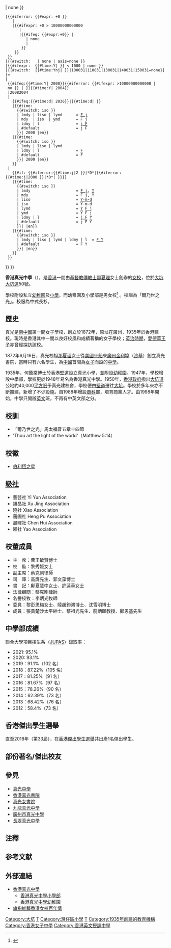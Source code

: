 {{otheruses|subject=香港真光中學|other='''真光'''的其他意義|真光}}
{{Coord|22.2760029|114.1941543|source:GoogleMaps|display=title}}
{{distinguish|香港真光書院}}
{{Infobox school 
| name = 香港真光中學<br/>True Light Middle School of Hong Kong
| image = True Light Middle School of Hong Kong.JPG
| motto = “爾乃世之光”
| motto_translation = {{lang-en|Thou art the light of the world}}
| established = 1935年
| type = [[津貼學校|津貼學校]]
| gender = [[女校|女校]]
| religion  = [[基督教|基督教]]
| superintendent = 李正儀博士
| principal = 許端蓉女士
| vice_principal = 鄺文慧女士
| faculty = 62人
| classes = 24班
| houses = 一級一社
| enrollment = 
| language = 英文
| location = {{HKG}}[[大坑_(香港)|大坑]][[大坑道|大坑道]]50號
| website = {{url|http://www.tlmshk.edu.hk/}}
| district = [[灣仔區|灣仔區]]
| telephone = {{tel|852|2576 0703}}
| fax = {{tel|852|2577 1473}}
| lastupdate = {{#switch:none
 |{{#iferror: {{#time:Y_M_d| }} | none }} 
 |{{#iferror: {{#expr: +0 }}
    |
    |{{#ifexpr: +0 > 10000000000000
       |
       |{{#ifeq: {{#expr:+0}} | 
          | none 
          | 
        }}
     }}
  }}
 |{{#switch:  {{lc:iso}} | none | asis=none }}
 |{{#ifexpr:  {{#time:Y| }} < 1000 | none }}
 |{{#switch:  {{#time:Ynj| }}|100031|110031|130031|140031|150031=none}}
 |= 
 |
  {{#ifeq:{{#time:Y|{{{1}}} 2008}}{{#iferror: {{#ifexpr: {{{1}}}>10000000000000 | no }} | }}{{#time:Y|{{{1}}} 2004}}
  |20082004
  |
    {{#ifeq:{{#time:d|{{{1}}} 2036}}|{{#time:d|{{{1}}} }}
    |{{#time:
      {{#switch: {{lc: {{#ifeq:|y|L}}iso }}
      | lmdy | liso | lymd      = [[:n月j日|F j]]
      | mdy  | iso  | ymd       = F j
      | ldmy | l                = [[:n月j日|j F]]
      | #default                = j F
      }}|{{{1}}} 2000 |en}}
    |{{#time:
      {{#switch: {{lc: {{#ifeq:|y|L}}iso }}
      | lmdy | liso | lymd 
      | ldmy | l                = [[n月|F]]
      | #default                = F
      }}|{{{1}}} 2000 |en}}
    }}
  |
    {{#if: {{#iferror:{{#time:j|2 }}|*D*|{{#iferror:{{#time:j|2000 }}|*D*| }}}}
    |{{#time:
      {{#switch: {{lc: {{#ifeq:|y|L}}iso }}
      | lmdy                    = [[:n月j日|F j]], [[Y年|Y]]
      | mdy                     = F j, Y
      | liso                    = [[Y年|Y-]][[n月j日|m-d]]
      | iso                     = Y-m-d
      | lymd                    = [[Y年|Y]] [[:n月j日|F j]]
      | ymd                     = Y F j
      | ldmy | l                = [[:n月j日|j F]] [[Y年|Y]]
      | #default                = j F Y
      }}| |en}}
    |{{#time:
      {{#switch: {{lc: {{#ifeq:|y|L}}iso }}
      | lmdy | liso | lymd | ldmy | l  = [[:Y年n月|F Y]]
      | #default                = F Y
      }}| |en}}
    }}
  }}    
}}
}}

'''香港真光中學'''（{{lang-en|True Light Middle School of Hong Kong}}），是[[香港|香港]]一間由[[基督教|基督教]][[傳教士|傳教士]][[那夏理|那夏理]]女士創辦的[[女校|女校]]，位於[[大坑_(香港)|大坑]][[大坑道|大坑道]]50號。

學校附設私立[[幼稚園|幼稚園]]及[[小學|小學]]，而幼稚園及小學部是男女校<ref>{{cite news|title=香港真光中學 名女校成績出眾|url=http://the-sun.on.cc/cnt/finance/20120317/00436_007.html|accessdate=2014-01-24|newspaper=太陽報|date=2012-03-17|archive-date=2020-07-24|archive-url=https://web.archive.org/web/20200724024451/http://www.the-sun.on.cc/cnt/finance/20120317/00436_007.html|dead-url=no}}</ref> 。校訓為「爾乃世之光」。校服為中式長衫。

== 歷史 ==
真光是[[南中國|南中國]]第一間女子學校，創立於1872年，原址在廣州，1935年於香港建校。現時是香港其中一間以良好校風和成績著稱的女子學校；[[英屬香港|英治時期]]，[[愛德華王子|愛德華王子]]亦曾經探訪該校。

1872年6月16日，真光校祖[[那夏理|那夏理]]女士從[[美國|美國]]坐[[船|船]]來[[廣州|廣州]][[金利埠|金利埠]]（[[六二三路|沙基]]）創立真光書院，當時只有六名學生，為[[中國|中國]]首間為[[女子|女子]]而設的[[中學|中學]]。

1935年，何蔭棠博士於香港[[堅道|堅道]]設立真光小學，並附設[[幼稚園|幼稚園]]。1947年，學校增設中學部，學校更於1948年易名為香港真光中學。1950年，[[香港政府|香港政府]]撥出[[大坑道|大坑道]]公地約40,000[[平方呎|平方呎]]予真光建校舍，學校便由[[堅道|堅道]]遷往[[大坑_(香港)|大坑]]。學校於多年來亦不斷擴建，新增了不少設施。自1988年增設[[商科|商科]]部，培育商業人才。由1998年開始，中學只開辦[[英文|英文]]班，不再有中英文部之分。

== 校訓 ==
*「爾乃世之光」馬太福音五章十四節
* 'Thou art the light of the world'（Matthew 5:14）

== 校徽 ==
* [[伯利恆之星|伯利恆之星]]

== [[級社|級社]] ==
* 藝芸社 Yi Yun Association 
* 旭晶社 Xu Jing Association 
* 曉社 Xiao Association  
* 蘅圃社 Heng Pu Association
* 晨暉社 Chen Hui Association
* 曜社 Yao Association

== 校董成員 ==
*主　席：曹王敏賢博士 
*校　監：黎秀姬女士
*副主席：蔡克剛律師
*司　庫：高膺先生、郭文藻博士
*書　記：鄺夏慧中女士、許蓮華女士
*法律顧問：蔡克剛律師
*名譽校牧：李炳光牧師
*委員：黎彭思梅女士、陸趙鈞鴻博士、沈雪明博士
*成員：張黃楚沙太平紳士、蔡祖光先生、龍炳頤教授、鄭恩基先生

==中學部成績==
聯合大學項目招生系（[[JUPAS|JUPAS]]）錄取率：
*2021: 95.1%
*2020: 93.1%
*2019：91.1%（102 名）
*2018：87.22%（105 名）
*2017：81.25%（91 名）
*2016：81.67%（97 名）
*2015：78.26%（90 名）
*2014：62.39%（73 名）
*2013：68.42%（76 名）
*2012：58.4%（73 名）

==香港傑出學生選舉 ==
直至2018年（第33屆），在[[香港傑出學生選舉|香港傑出學生選舉]]共出產1名傑出學生。

== 部份著名/傑出校友 ==
{{columns-list|2|
*[[趙鈞鴻|趙鈞鴻]]：香港[[教育家|教育家]]
*[[張小嫻|張小嫻]]：香港知名[[作家|作家]]
*[[李碧華_(作家)|李碧華]]：香港知名作家
*[[林燕妮|林燕妮]]：已故香港知名作家
*尹仲英：香港[[律師|律師]]
*[[蔡齡齡|蔡齡齡]]：已故[[香港商業電台|香港商業電台]][[唱片騎師|唱片騎師]]、[[香港電台|香港電台]]《[[恬淡情懷|恬淡情懷]]》節目主持人及[[歌手|歌手]]
*[[謝寧_(香港演員)|謝　寧]]：前[[香港小姐|香港小姐]]冠軍
*[[羅美薇|羅美薇]]：[[張學友|張學友]]妻子、影星
*[[何劍暉|何劍暉]]：前香港[[划艇|划艇]][[奥運|奥運]]代表
*[[陳婉容|陳婉容]]: 作家、中東評論員、獨立記者
*梁玳寧：已故世界十大傑青
*[[陳家珍|陳家珍]]：前香港[[有線新聞|有線新聞]]主播兼外電記者、前[[無綫收費電視|無綫收費電視]][[無綫新聞台|無綫新聞台]]主播，現職萬里機構
*[[梁慧恩|梁慧恩]]：前香港[[路訊通|路訊通]]（RoadShow）主持
*[[莊思敏|莊思敏]]：香港模特兒、演員、主持
*[[鍾晴_(填詞人)|鍾　晴]]：香港[[填詞人|填詞人]]
*[[嘉玲|嘉　玲]]：1960年代著名演員
*[[張仁良_(香港)|張仁良]]：[[香港教育大學|香港教育大學]]校長（1971年小學部）<ref>{{cite web |url=https://hk.news.appledaily.com/local/daily/article/20180522/20398237 |title=八方相當年：張仁良細個曳曳　老師扑頭 - 李八方 |last= |first= |date=2018-05-22 |website= |publisher=香港蘋果日報 |access-date=2019-03-04 |quote= |archive-date=2019-03-06 |archive-url=https://web.archive.org/web/20190306043431/https://hk.news.appledaily.com/local/daily/article/20180522/20398237 |dead-url=no }}</ref><ref name="香港眞光中小學畢業典禮">{{cite news |title=香港眞光中小學畢業典禮 |url=https://mmis.hkpl.gov.hk/coverpage/-/coverpage/view?_coverpage_WAR_mmisportalportlet_hsf=%E7%95%A2%E6%A5%AD%E5%85%B8%E7%A6%AE&p_r_p_-1078056564_c=QF757YsWv59IJkls4ouG3%2FDAbWU8%2BzPL&_coverpage_WAR_mmisportalportlet_o=113&_coverpage_WAR_mmisportalportlet_actual_q=%28%20verbatim_dc.collection%3A%28%22Old%5C%20HK%5C%20Newspapers%22%29%20%29%20AND+%28%20%28%20allTermsMandatory%3A%28true%29%20OR+all_dc.title%3A%28%E7%95%A2%E6%A5%AD%E5%85%B8%E7%A6%AE%29%20OR+all_dc.creator%3A%28%E7%95%A2%E6%A5%AD%E5%85%B8%E7%A6%AE%29%20OR+all_dc.contributor%3A%28%E7%95%A2%E6%A5%AD%E5%85%B8%E7%A6%AE%29%20OR+all_dc.subject%3A%28%E7%95%A2%E6%A5%AD%E5%85%B8%E7%A6%AE%29%20OR+fulltext%3A%28%E7%95%A2%E6%A5%AD%E5%85%B8%E7%A6%AE%29%20OR+all_dc.description%3A%28%E7%95%A2%E6%A5%AD%E5%85%B8%E7%A6%AE%29%20%29%20%29&_coverpage_WAR_mmisportalportlet_sort_field=dc.publicationdate_bsort&_coverpage_WAR_mmisportalportlet_sort_order=asc&_coverpage_WAR_mmisportalportlet_filter=dc.publicationdate_dt%3A%5B1970-01-01T00%3A00%3A00Z+TO+1979-12-31T15%3A59%3A59Z%5D |page=11 |language= |publisher=華僑日報 | date=1971-07-10 |accessdate=2022-03-28 |quote= }}</ref>
*[[徐立之|徐立之]]：分子遺傳學家，前[[香港大學|香港大學]]校長（小學部）
*[[方國珊|方國珊]]：西貢區議會環保北選區獨立民選區議員、智庫組織專業動力召集人（1971年幼稚園<ref name="香港眞光中小學畢業典禮" />、小學部）
*[[陶傑|陶傑]]：香港著名作家及傳媒人（小學部）
*[[韓馬利|韓馬利]]：香港女演員（小學部）<ref>{{cite web |url=https://soooradio.net/blog/sobbwheniwasakid04/ |title=我細細個嗰陣（04）- 「以馬內利」韓馬利 |last= |first= |date=2018 |website= |publisher=遠東廣播 |access-date=2021-06-18 |quote=}}</ref>
*[[梁美薇|梁美薇]]（小美）：香港知名女填詞人
*[[關朝聰|關朝聰]]：香港已故男藝人（1965年第二小學幼稚園部<ref>{{cite news |title=香港眞光中學畢業禮 |url=https://mmis.hkpl.gov.hk/coverpage/-/coverpage/view?_coverpage_WAR_mmisportalportlet_hsf=%E7%95%A2%E6%A5%AD%E7%A6%AE&_coverpage_WAR_mmisportalportlet_actual_q=%28%20verbatim_dc.collection%3A%28%22Old%5C%20HK%5C%20Newspapers%22%29%20%29%20AND+%28%20%28%20allTermsMandatory%3A%28true%29%20OR+all_dc.title%3A%28%E7%95%A2%E6%A5%AD%E7%A6%AE%29%20OR+all_dc.creator%3A%28%E7%95%A2%E6%A5%AD%E7%A6%AE%29%20OR+all_dc.contributor%3A%28%E7%95%A2%E6%A5%AD%E7%A6%AE%29%20OR+all_dc.subject%3A%28%E7%95%A2%E6%A5%AD%E7%A6%AE%29%20OR+fulltext%3A%28%E7%95%A2%E6%A5%AD%E7%A6%AE%29%20OR+all_dc.description%3A%28%E7%95%A2%E6%A5%AD%E7%A6%AE%29%20%29%20%29&_coverpage_WAR_mmisportalportlet_sort_field=dc.publicationdate_bsort&p_r_p_-1078056564_c=QF757YsWv5%2BakvA8rFW5EmdHmRO7Fajz&_coverpage_WAR_mmisportalportlet_o=1005&_coverpage_WAR_mmisportalportlet_sort_order=desc&_coverpage_WAR_mmisportalportlet_filter=dc.publicationdate_dt%3A%5B1960-01-01T00%3A00%3A00Z+TO+1969-12-31T15%3A59%3A59Z%5D |page=14 |language= |publisher=華僑日報 | date=1965-07-11 |accessdate=2022-04-21 |quote= }}</ref>、小學部）
*[[梁佩瑚|梁佩瑚]]：香港女作家、前演員（小學部）
*[[康子妮|康子妮]]：香港女藝人（小學部）
*[[陳宛蔚|陳宛蔚]]：香港女演員
*[[簡嘉明|簡嘉明]]：作家及填詞人
*潘澧瑤：前[[無綫新聞|無綫新聞]]財經主播（2008年中七）
*[[盧善琳|盧善琳]]：香港滑浪風帆運動員
*魏楚燕：香港健體運動員
*梁燕婷：前[[香港真光中學|香港真光中學]]校長<ref>{{cite web |url=https://www.tlmshkps.edu.hk/tlmshkps/web/up_img/fck/7/2/tl17.pdf |title=真言光影 第17期 |date=2012-01 |website= |publisher=香港真光中學小學部 |access-date=2021-12-28 |quote=}}</ref>
*[[董耀中|董耀中]]：前香港[[旅遊業議會|旅遊業議會]]總幹事（1960年小六）<ref>{{cite news |title=香港眞光中學 畢業學生姓名 |url=https://mmis.hkpl.gov.hk/coverpage/-/coverpage/view?p_r_p_-1078056564_c=QF757YsWv5%2FH7zGe%2FKF%2BFHJ4GHrApXeX&_coverpage_WAR_mmisportalportlet_o=4&_coverpage_WAR_mmisportalportlet_actual_q=%28%20verbatim_dc.collection%3A%28%22Old%5C%20HK%5C%20Newspapers%22%29%20%29%20AND+%28%20%28%20allTermsMandatory%3A%28true%29%20OR+all_dc.title%3A%28%E8%81%96%E5%A3%AB%E6%8F%90%E5%8F%8D%E5%A0%82%29%20OR+all_dc.creator%3A%28%E8%81%96%E5%A3%AB%E6%8F%90%E5%8F%8D%E5%A0%82%29%20OR+all_dc.contributor%3A%28%E8%81%96%E5%A3%AB%E6%8F%90%E5%8F%8D%E5%A0%82%29%20OR+all_dc.subject%3A%28%E8%81%96%E5%A3%AB%E6%8F%90%E5%8F%8D%E5%A0%82%29%20OR+fulltext%3A%28%E8%81%96%E5%A3%AB%E6%8F%90%E5%8F%8D%E5%A0%82%29%20OR+all_dc.description%3A%28%E8%81%96%E5%A3%AB%E6%8F%90%E5%8F%8D%E5%A0%82%29%20%29%20%29&_coverpage_WAR_mmisportalportlet_sort_order=asc&_coverpage_WAR_mmisportalportlet_sort_field=dc.publicationdate_bsort&_coverpage_WAR_mmisportalportlet_log=Y&_coverpage_WAR_mmisportalportlet_filter=dc.publicationdate_dt%3A%5B1960-01-01T00%3A00%3A00Z+TO+1969-12-31T15%3A59%3A59Z%5D |page=13 |language= |publisher=華僑日報 | date=1960-07-12 |accessdate=2022-02-03 |quote= }}</ref>
*劉楚華：[[新亞研究所|新亞研究所]]所長、香港浸會大學中文系榮譽教授及前中國傳統文化研究中心主任（1967年中五）<ref>{{cite news |title=香港眞光中學 畢業學生名單 |url=https://mmis.hkpl.gov.hk/coverpage/-/coverpage/view?p_r_p_-1078056564_c=QF757YsWv5%2BakvA8rFW5Er%2FSjjQFfYDj&_coverpage_WAR_mmisportalportlet_o=530&_coverpage_WAR_mmisportalportlet_actual_q=%28%20verbatim_dc.collection%3A%28%22Old%5C%20HK%5C%20Newspapers%22%29%20%29%20AND+%28%20%28%20allTermsMandatory%3A%28true%29%20OR+all_dc.title%3A%28%E7%95%A2%E6%A5%AD%E7%A6%AE%29%20OR+all_dc.creator%3A%28%E7%95%A2%E6%A5%AD%E7%A6%AE%29%20OR+all_dc.contributor%3A%28%E7%95%A2%E6%A5%AD%E7%A6%AE%29%20OR+all_dc.subject%3A%28%E7%95%A2%E6%A5%AD%E7%A6%AE%29%20OR+fulltext%3A%28%E7%95%A2%E6%A5%AD%E7%A6%AE%29%20OR+all_dc.description%3A%28%E7%95%A2%E6%A5%AD%E7%A6%AE%29%20%29%20%29&_coverpage_WAR_mmisportalportlet_sort_order=desc&_coverpage_WAR_mmisportalportlet_sort_field=dc.publicationdate_bsort&_coverpage_WAR_mmisportalportlet_log=Y&_coverpage_WAR_mmisportalportlet_filter=dc.publicationdate_dt%3A%5B1960-01-01T00%3A00%3A00Z+TO+1969-12-31T15%3A59%3A59Z%5D |page=12 |language= |publisher=華僑日報 | date=1967-07-11 |accessdate=2022-03-17 |quote= }}</ref>
*陳依力：前[[東華三院馮黃鳳亭中學|東華三院馮黃鳳亭中學]]校長（1966年中五）<ref>{{cite news |title=香港真光畢業典禮 |url=https://mmis.hkpl.gov.hk/coverpage/-/coverpage/view?_coverpage_WAR_mmisportalportlet_hsf=%E7%95%A2%E6%A5%AD%E7%A6%AE&p_r_p_-1078056564_c=QF757YsWv59NtaeT3h%2F7Ppjbk2ei7IQk&_coverpage_WAR_mmisportalportlet_o=764&_coverpage_WAR_mmisportalportlet_actual_q=%28%20verbatim_dc.collection%3A%28%22Old%5C%20HK%5C%20Newspapers%22%29%20%29%20AND+%28%20%28%20allTermsMandatory%3A%28true%29%20OR+all_dc.title%3A%28%E7%95%A2%E6%A5%AD%E7%A6%AE%29%20OR+all_dc.creator%3A%28%E7%95%A2%E6%A5%AD%E7%A6%AE%29%20OR+all_dc.contributor%3A%28%E7%95%A2%E6%A5%AD%E7%A6%AE%29%20OR+all_dc.subject%3A%28%E7%95%A2%E6%A5%AD%E7%A6%AE%29%20OR+fulltext%3A%28%E7%95%A2%E6%A5%AD%E7%A6%AE%29%20OR+all_dc.description%3A%28%E7%95%A2%E6%A5%AD%E7%A6%AE%29%20%29%20%29&_coverpage_WAR_mmisportalportlet_sort_field=dc.publicationdate_bsort&_coverpage_WAR_mmisportalportlet_sort_order=desc&_coverpage_WAR_mmisportalportlet_filter=dc.publicationdate_dt%3A%5B1960-01-01T00%3A00%3A00Z+TO+1969-12-31T15%3A59%3A59Z%5D |page=6 |language= |publisher= 香港工商日報 | date=1966-07-12 |accessdate=2022-03-21 |quote= }}</ref>
*[[楊綱凱|楊綱凱]]：香港物理學家（1959年小六）<ref>{{cite news |title=欲工作有成績 必須具備五心 |url=https://mmis.hkpl.gov.hk/coverpage/-/coverpage/view?_coverpage_WAR_mmisportalportlet_hsf=%E7%95%A2%E6%A5%AD%E5%85%B8%E7%A6%AE&p_r_p_-1078056564_c=QF757YsWv5%2FH7zGe%2FKF%2BFEUeba3N4MkT&_coverpage_WAR_mmisportalportlet_o=72&_coverpage_WAR_mmisportalportlet_actual_q=%28%20verbatim_dc.collection%3A%28%22Old%5C%20HK%5C%20Newspapers%22%29%20%29%20AND+%28%20%28%20allTermsMandatory%3A%28true%29%20OR+all_dc.title%3A%28%E7%95%A2%E6%A5%AD%E5%85%B8%E7%A6%AE%29%20OR+all_dc.creator%3A%28%E7%95%A2%E6%A5%AD%E5%85%B8%E7%A6%AE%29%20OR+all_dc.contributor%3A%28%E7%95%A2%E6%A5%AD%E5%85%B8%E7%A6%AE%29%20OR+all_dc.subject%3A%28%E7%95%A2%E6%A5%AD%E5%85%B8%E7%A6%AE%29%20OR+fulltext%3A%28%E7%95%A2%E6%A5%AD%E5%85%B8%E7%A6%AE%29%20OR+all_dc.description%3A%28%E7%95%A2%E6%A5%AD%E5%85%B8%E7%A6%AE%29%20%29%20%29&_coverpage_WAR_mmisportalportlet_sort_field=dc.publicationdate_bsort&_coverpage_WAR_mmisportalportlet_sort_order=desc&_coverpage_WAR_mmisportalportlet_filter=dc.publicationdate_dt%3A%5B1950-01-01T00%3A00%3A00Z+TO+1959-12-31T15%3A59%3A59Z%5D |page=13 |language= |publisher=華僑日報 | date=1959-07-11 |accessdate=2022-04-15 |quote= }}</ref>
}}

==參見==
*[[真光中學|真光中學]]
*[[香港真光書院|香港真光書院]]
*[[真光女書院|真光女書院]]
*[[九龍真光中學|九龍真光中學]]
*[[廣州市真光中學|廣州市真光中學]]
*[[長堤真光中學|長堤真光中學]]

==注釋==
{{noteFoot}}

==参考文献==
{{reflist|30em}}

==外部連結==
{{commonscat|True Light Middle School of Hong Kong}}
*[https://web.archive.org/web/20110925075612/http://www.tlmshk.edu.hk/ 香港真光中學]
**[https://web.archive.org/web/20101228224243/http://www.tlmshkps.edu.hk/ 香港真光中學小學部]
**[https://web.archive.org/web/20181012035609/http://www.tlmshkps.edu.hk/kindergarten/ 香港真光中學幼稚園]
*[https://web.archive.org/web/20070819041729/http://woman.zaobao.com/pages2/woman190503a.html 旗袍維繫香港女校百年情]

{{真光中學}}

[[Category:大坑|Category:大坑]]
[[Category:灣仔區中學|T]]
[[Category:灣仔區小學|Category:灣仔區小學]]
[[Category:香港幼稚園|T]]
[[Category:1935年創建的教育機構|Category:1935年創建的教育機構]]
[[Category:香港女子中學|Category:香港女子中學]]
[[Category:香港英文授課中學|Category:香港英文授課中學]]